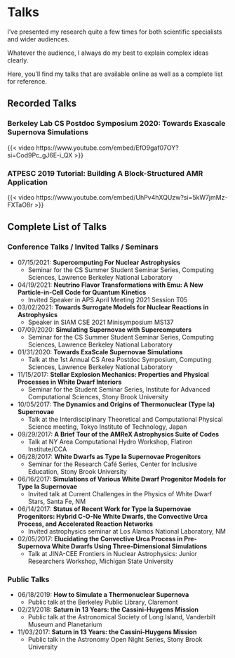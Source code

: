 # Talks

I've presented my research quite a few times for both scientific specialists and wider audiences.

Whatever the audience, I always do my best to explain complex ideas clearly.

Here, you'll find my talks that are available online as well as a complete list for reference.


## Recorded Talks

### Berkeley Lab CS Postdoc Symposium 2020: **Towards Exascale Supernova Simulations**

{{< video https://www.youtube.com/embed/EfO9gaf07OY?si=Cod9Pc_gJ6E-i_QX >}}

### ATPESC 2019 Tutorial: **Building A Block-Structured AMR Application**

{{< video https://www.youtube.com/embed/UhPv4hXQUzw?si=5kW7jmMz-FXTaO8r >}}


## Complete List of Talks

### Conference Talks / Invited Talks / Seminars

* 07/15/2021: **Supercomputing For Nuclear Astrophysics**
    + Seminar for the CS Summer Student Seminar Series, Computing Sciences, Lawrence Berkeley National Laboratory
* 04/19/2021: **Neutrino Flavor Transformations with Emu: A New Particle-in-Cell Code for Quantum Kinetics**
    + Invited Speaker in APS April Meeting 2021 Session T05
* 03/02/2021: **Towards Surrogate Models for Nuclear Reactions in Astrophysics**
    + Speaker in SIAM CSE 2021 Minisymposium MS137
* 07/09/2020: **Simulating Supernovae with Supercomputers**
    + Seminar for the CS Summer Student Seminar Series, Computing Sciences, Lawrence Berkeley National Laboratory
* 01/31/2020: **Towards ExaScale Supernovae Simulations**
    + Talk at the 1st Annual CS Area Postdoc Symposium, Computing Sciences, Lawrence Berkeley National Laboratory
* 11/15/2017: **Stellar Explosion Mechanics: Properties and Physical Processes in White Dwarf Interiors**
    + Seminar for the Student Seminar Series, Institute for Advanced Computational Sciences, Stony Brook University
* 10/05/2017: **The Dynamics and Origins of Thermonuclear (Type Ia) Supernovae**
    + Talk at the Interdisciplinary Theoretical and Computational Physical Science meeting, Tokyo Institute of Technology, Japan
* 09/29/2017: **A Brief Tour of the AMReX Astrophysics Suite of Codes**
    + Talk at NY Area Computational Hydro Workshop, Flatiron Institute/CCA
* 06/28/2017: **White Dwarfs as Type Ia Supernovae Progenitors**
    + Seminar for the Research Café Series, Center for Inclusive Education, Stony Brook University
* 06/16/2017: **Simulations of Various White Dwarf Progenitor Models for Type Ia Supernovae**
    + Invited talk at Current Challenges in the Physics of White Dwarf Stars, Santa Fe, NM
* 06/14/2017: **Status of Recent Work for Type Ia Supernovae Progenitors: Hybrid C-O-Ne White Dwarfs, the Convective Urca Process, and Accelerated Reaction Networks**
    + Invited astrophysics seminar at Los Alamos National Laboratory, NM
* 02/05/2017: **Elucidating the Convective Urca Process in Pre-Supernova White Dwarfs Using Three-Dimensional Simulations**
    + Talk at JINA-CEE Frontiers in Nuclear Astrophysics: Junior Researchers Workshop, Michigan State University

### Public Talks

* 06/18/2019: **How to Simulate a Thermonuclear Supernova**
    + Public talk at the Berkeley Public Library, Claremont
* 02/21/2018: **Saturn in 13 Years: the Cassini-Huygens Mission**
    + Public talk at the Astronomical Society of Long Island, Vanderbilt Museum and Planetarium
* 11/03/2017: **Saturn in 13 Years: the Cassini-Huygens Mission**
    + Public talk in the Astronomy Open Night Series, Stony Brook University

